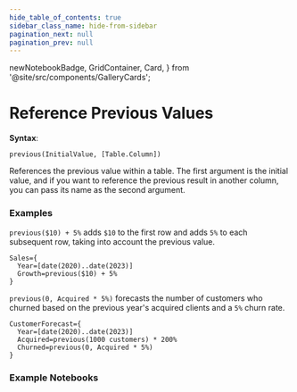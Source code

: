 ```yaml
---
hide_table_of_contents: true
sidebar_class_name: hide-from-sidebar
pagination_next: null
pagination_prev: null
---
```


  newNotebookBadge,
  GridContainer,
  Card,
} from '@site/src/components/GalleryCards';


# Reference Previous Values


**Syntax**:

`previous(InitialValue, [Table.Column])`

References the previous value within a table. The first argument is the initial value, and if you want to reference the previous result in another column, you can pass its name as the second argument.

### Examples

`previous($10) + 5%` adds `$10` to the first row and adds `5%` to each subsequent row, taking into account the previous value.

```deci live
Sales={
  Year=[date(2020)..date(2023)]
  Growth=previous($10) + 5%
}
```

`previous(0, Acquired * 5%)` forecasts the number of customers who churned based on the previous year's acquired clients and a `5%` churn rate.

```deci live
CustomerForecast={
  Year=[date(2020)..date(2023)]
  Acquired=previous(1000 customers) * 200%
  Churned=previous(0, Acquired * 5%)
}
```

### Example Notebooks

<GridContainer>
  <Card
    title="Demo notebook"
    notebook="https://app.decipad.com/n/Previous-Function-for-Tables%3AQYek8urK8OpHyy1FeSpPy"
    description="Interactive Demo that uses the previous function on tables."
  />
</GridContainer>